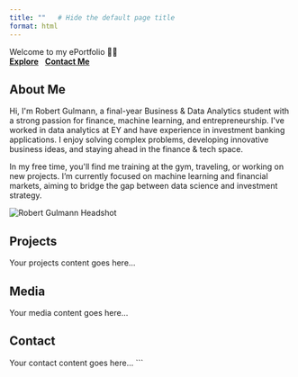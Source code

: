 ```yaml
---
title: ""   # Hide the default page title
format: html
---
```


```{=html}
<div class="home-hero">
  <div class="hero-text">
    <span class="hero-name">Welcome to my ePortfolio 👋🏼</span><br/>
    <div class="hero-buttons">
      <a href="#projects"><strong>Explore</strong></a>&nbsp;&nbsp;
      <a href="#contact"><strong>Contact Me</strong></a>
    </div>
  </div>
</div>
<div class="spacer"></div>

```

## About Me {#about}
```{=html}
<div class="about-section">
  <div class="about-text">
    <p>
      Hi, I'm Robert Gulmann, a final-year Business & Data Analytics student with a strong passion for finance, machine learning, and entrepreneurship. 
      I've worked in data analytics at EY and have experience in investment banking applications. I enjoy solving complex problems, developing innovative 
      business ideas, and staying ahead in the finance & tech space. 
    </p>
    <p>
      In my free time, you'll find me training at the gym, traveling, or working on new projects. 
      I’m currently focused on machine learning and financial markets, aiming to bridge the gap between data science and investment strategy.
    </p>
  </div>
  <div class="about-image">
    <img src="images/Eportfolio-Headshot.jpg" alt="Robert Gulmann Headshot">
  </div>
</div>
```

## Projects {#projects}
Your projects content goes here...

## Media {#media}
Your media content goes here...

## Contact {#contact}
Your contact content goes here...
```